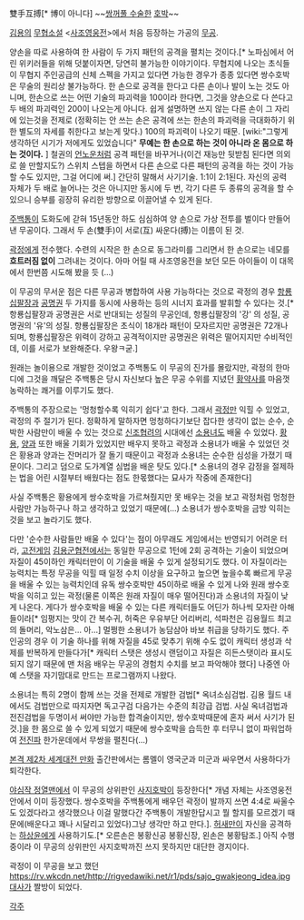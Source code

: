 雙手互搏[* 博이 아니다]
~~[[쌍꺼풀 수술]]한 [[호박]]~~

[[김용]]의 [[무협소설]] <[[사조영웅전]]>에서 처음 등장하는 가공의 [[무공]].

양손을 따로 사용하여 한 사람이 두 가지 패턴의 공격을 펼치는 것이다.[* 노파심에서 어린 위키러들을 위해 덧붙이자면, 당연히 불가능한 이야기이다. 무협지에 나오는 초식들이 무협지 주인공급의 신체 스펙을 가지고 있다면 가능한 경우가 종종 있다면 쌍수호박은 무술의 원리상 불가능하다. 한 손으로 공격을 한다고 다른 손이나 발이 노는 것도 아니며, 한손으로 쓰는 어떤 기술의 파괴력을 100이라 한다면, 그것을 양손으로 다 쓴다고 두 배의 파괴력인 200이 나오는게 아니다. 쉽게 설명하면 쓰지 않는 다른 손이 그 자리에 있는것을 전제로 (정확히는 안 쓰는 손은 공격에 쓰는 한손의 파괴력을 극대화하기 위한 별도의 자세를 취한다고 보는게 맞다.) 100의 파괴력이 나오기 때문. [wiki:"그렇게 생각하던 시기가 저에게도 있었습니다" '''무예는 한 손으로 하는 것이 아니라 온 몸으로 하는 것이다.''' ] 철권의 [[언노운]]처럼 공격 패턴을 바꾸거나(이건 재능만 뒷받침 된다면 의외로 쓸 만할지도?) 스위치 스텝을 하면서 다른 손으로 다른 패턴의 공격을 하는 것이 가능할 수도 있지만, 그걸 어디에 써.] 간단히 말해서 사기기술. 1:1이 2:1된다. 자신의 공력 자체가 두 배로 늘어나는 것은 아니지만 동시에 두 번, 각기 다른 두 종류의 공격을 할 수 있으니 승부를 굉장히 유리한 방향으로 이끌어낼 수 있게 된다.

[[주백통]]이 도화도에 갇혀 15년동안 하도 심심하여 양 손으로 가상 전투를 벌이다 만들어 낸 무공이다. 그래서 두 손(雙手)이 서로(互) 싸운다(搏)는 이름이 된 것.

[[곽정]]에게 전수했다. 수련의 시작은 한 손으로 동그라미를 그리면서 한 손으로는 네모를 '''흐트러짐 없이''' 그려내는 것이다. 아마 어릴 때 사조영웅전을 보던 모든 아이들이 이 대목에서 한번쯤 시도해 봤을 듯 (...)

이 무공의 무서운 점은 다른 무공과 병합하여 사용 가능하다는 것으로 곽정의 경우 [[항룡십팔장]]과 [[공명권]] 두 가지를 동시에 사용하는 등의 시너지 효과를 발휘할 수 있다는 것.[* 항룡십팔장과 공명권은 서로 반대되는 성질의 무공인데, 항룡십팔장의 '강' 의 성질, 공명권의 '유'의 성질. 항룡십팔장은 초식이 18개라 패턴이 모자르지만 공명권은 72개나 되며, 항룡십팔장은 위력이 강하고 공격적이지만 공명권은 위력은 떨어지지만 수비적인데, 이를 서로가 보완해준다. 우왕ㅋ굳.]

원래는 놀이용으로 개발한 것이었고 주백통도 이 무공의 진가를 몰랐지만, 곽정의 한마디에 그것을 깨달은 주백통은 당시 자신보다 높은 무공 수위를 지녔던 [[황약사]]를 마음껏 농락하는 쾌거를 이루기도 했다. 

주백통의 주장으로는 '멍청할수록 익히기 쉽다'고 한다. 그래서 [[곽정]]만 익힐 수 있었고, 곽정의 주 절기가 된다. 정확하게 말하자면 멍청하다기보단 잡다한 생각이 없는 순수, 순박한 사람만이 배울 수 있는 것으로 [[신조협려]]의 시대에선 [[소용녀]]도 배울 수 있었다. [[황용]], [[양과]] 또한 배울 기회가 있었지만 배우지 못하고 곽정과 소용녀가 배울 수 있었던 것은 황용과 양과는 잔머리가 잘 돌기 때문이고 곽정과 소용녀는 순수한 심성을 가졌기 때문이다. 그리고 덤으로 도가계열 심법을 배운 탓도 있다.[* 소용녀의 경우 감정을 절제하는 법을 어린 시절부터 배웠다는 점도 한몫했다는 묘사가 작중에 존재한다]

사실 주백통은 황용에게 쌍수호박을 가르쳐줬지만 못 배우는 것을 보고 곽정처럼 멍청한 사람만 가능하구나 하고 생각하고 있었기 때문에(...) 소용녀가 쌍수호박을 금방 익히는 것을 보고 놀라기도 했다.

다만 '순수한 사람들만 배울 수 있다'는 점이 아무래도 게임에서는 반영되기 어려운 터라, [[고전게임]] [[김용군협전]]에서는 동일한 무공으로 1턴에 2회 공격하는 기술이 되었으며 자질이 45이하인 캐릭터만이 이 기술을 배울 수 있게 설정되기도 했다. 이 자질이라는 능력치는 특정 무공을 익힐 때 일정 수치 이상을 요구하고 높으면 높을수록 빠르게 무공을 배울 수 있는 능력치인데 유독 쌍수호박만 45이하로 배울 수 있게 나와 원래 쌍수호박을 익히고 있는 곽정(물론 이쪽은 원래 자질이 매우 떨어진다)과 소용녀의 자질이 낮게 나온다. 게다가 쌍수호박을 배울 수 있는 다른 캐릭터들도 어딘가 하나씩 모자란 아해들이라[* 임평지는 맛이 간 복수귀, 허죽은 우유부단 어리버리, 석파천은 김용월드 최고의 돌머리, 악노삼은... 아...] 멀쩡한 소용녀가 농담삼아 바보 취급을 당하기도 했다. 주인공의 경우 이 기술 하나를 위해 자질을 45로 맞추기 위해 수도 없이 캐릭터 생성과 삭제를 반복하게 만들다가[* 캐릭터 스탯은 생성시 랜덤이고 자질은 히든스탯이라 표시도 되지 않기 때문에 맨 처음 배우는 무공의 경험치 수치를 보고 파악해야 했다] 나중엔 아예 스탯을 자기맘대로 만드는 프로그램까지 나왔다.

소용녀는 특히 2명이 함께 쓰는 것을 전제로 개발한 검법[* 옥녀소심검법. 김용 월드 내에서도 검법만으로 따지자면 독고구검 다음가는 수준의 최강급 검법. 사실 옥녀검법과 전진검법을 두명이서 써야만 가능한 합격술이지만, 쌍수호박때문에 혼자 써서 사기가 된 것.]을 한 몸으로 쓸 수 있게 되었기 때문에 쌍수호박을 습득한 후 터무니 없이 파워업하여 [[전진파]] 한가운데에서 무쌍을 펼친다(...)

[[본격 제2차 세계대전 만화]] 출간판에서는 롬멜이 영국군과 미군과 싸우면서 사용하다가 퇴각한다.

[[야심작 정열맨]]에서 이 무공의 상위판인 [[사지호박]]이 등장한다[* 개념 자체는 사조영웅전 안에서 이미 등장했다. 쌍수호박을 주백통에게 배우던 곽정이 발까지 쓰면 4:4로 싸울수도 있겠다라고 생각했으나 이걸 말했다간 주백통이 개발한답시고 뭘 할지를 모르겠기 때문에(배운다고 꽤나 시달리고 있었다)그냥 생각만 하고 만다.]. [[허새만]]이 자신을 공격하는 [[하상윤]]에게 사용하기도.[* 오른손은 봉황신공 봉황신장, 왼손은 봉황탐조.] 아직 수행중이라 이 무공의 상위판인 사지호박까진 쓰지 못하지만 대단한 경지이다.

곽정이 이 무공을 보고 했던 [[https://rv.wkcdn.net/http://rigvedawiki.net/r1/pds/sajo_gwakjeong_idea.jpg 대사]]가 짤방이 되었다.

[[각주]]
